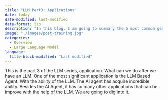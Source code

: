 ```yaml
---
title: "LLM Part3: Applications"
date: today
date-modified: last-modified
date-format: iso
description: "In this blog, I am going to summary the 5 most common generative models: Auto-Regreesive Model, Variational AutoEncoder, Engery Based Model, Flow Model and Diffusion Model. I will also display the pros and cons between different models, and how we can combine those models to get better performance"
image: "./images/post-training.jpg"
categories: 
  - Overview
  - Large Language Model 
language: 
  title-block-modified: "Last modified"
---
```


This is the part 3 of the LLM series, application. What can we do after we have an LLM. One of the most significant application is the LLM Based Agent. With the ability of the LLM. The AI agent has acquire incredible ability. Besides the AI Agent, it has so many other applications that can be improve with the help of the LLM. We are going to dig into it.